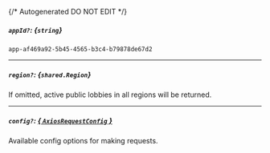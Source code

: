 {/* Autogenerated DO NOT EDIT  */}

##### `appId?`: *{`string`}*
`app-af469a92-5b45-4565-b3c4-b79878de67d2`

---
##### `region?`: *{`shared.Region`}*
If omitted, active public lobbies in all regions will be returned.
<Collapsible>
    <Region/>
</Collapsible>

---
##### `config?`: [*{ `AxiosRequestConfig` }*](https://axios-http.com/docs/req_config)
Available config options for making requests.


